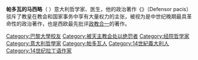 '''帕多瓦的马西略'''（{{lang-it|Marsiglio da Padova}}  {{bd|1275年||1342年||}}）意大利哲学家、医生，他的政治著作《{{le|和平守护者 (著作)|Defensor pacis|和平守护者}}》（Defensor pacis）驳斥了教皇在教会和国家事务中享有大量权力的主张，被视为是中世纪晚期最具革命性的政治著作，也是西欧最先批评[[政教合一|政教合一]]的著作。

[[Category:巴黎大學校友|Category:巴黎大學校友]]
[[Category:被天主教会处以绝罚者|Category:被天主教会处以绝罚者]]
[[Category:经院哲学家|Category:经院哲学家]]
[[Category:意大利哲學家|Category:意大利哲學家]]
[[Category:帕多瓦人|Category:帕多瓦人]]
[[Category:14世紀義大利人|Category:14世紀義大利人]]
[[Category:14世纪拉丁语作家|Category:14世纪拉丁语作家]]